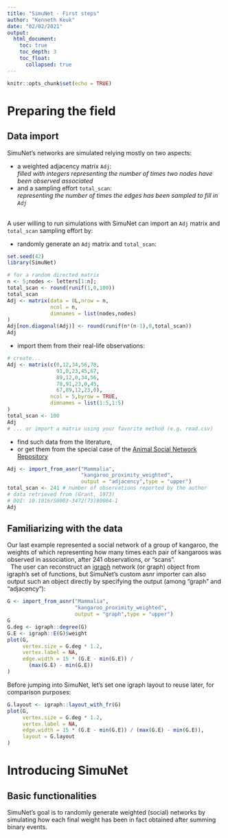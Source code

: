 ```yaml
---
title: "SimuNet - First steps"
author: "Kenneth Keuk"
date: "02/02/2021"
output: 
  html_document: 
    toc: true
    toc_depth: 3
    toc_float:
      collapsed: true
---
```


```r
knitr::opts_chunk$set(echo = TRUE)
```

# Preparing the field
## Data import

SimuNet's networks are simulated relying mostly on two aspects: 

*  a weighted adjacency matrix `Adj`:  
_filled with integers representing the number of times two nodes have been observed associated_  
*  and a sampling effort `total_scan`:  
_representing the number of times the edges has been sampled to fill in `Adj`_  
\

A user willing to run simulations with SimuNet can import an `Adj` matrix and `total_scan` sampling effort by:  

*  randomly generate an `Adj` matrix and `total_scan`:  
```r
set.seed(42)
library(SimuNet)

# for a random directed matrix
n <- 5;nodes <- letters[1:n];
total_scan <- round(runif(1,0,100))
total_scan
Adj <- matrix(data = 0L,nrow = n,
              ncol = n,
              dimnames = list(nodes,nodes)
)
Adj[non.diagonal(Adj)] <- round(runif(n*(n-1),0,total_scan))
Adj

```
*  import them from their real-life observations:  
```r
# create... 
Adj <- matrix(c(0,12,34,56,78,
                91,0,23,45,67,
                89,12,0,34,56,
                78,91,23,0,45,
                67,89,12,23,0),
              ncol = 5,byrow = TRUE,
              dimnames = list(1:5,1:5)
)
total_scan <- 100
Adj
# ... or import a matrix using your favorite method (e.g. read.csv)

```

*  find such data from the literature,  
*  or get them from the special case of the [Animal Social Network Repository](https://bansallab.github.io/asnr/)  

```r
Adj <- import_from_asnr("Mammalia",
                        "kangaroo_proximity_weighted",
                        output = "adjacency",type = "upper")
total_scan <- 241 # number of observations reported by the author
# data retrieved from (Grant, 1973)
# DOI: 10.1016/S0003-3472(73)80004-1
Adj
```
## Familiarizing with the data  
Our last example represented a social network of a group of kangaroo, the weights of which representing how many times each pair of kangaroos was observed in association, after 241 observations, or "scans".  
\  
The user can reconstruct an [igraph](https://igraph.org/r/) network (or graph) object from igraph's set of functions, but SimuNet's custom asnr importer can also output such an object directly by specifying the output (among "graph" and "adjacency"):  
```r
G <- import_from_asnr("Mammalia",
                      "kangaroo_proximity_weighted",
                      output = "graph",type = "upper")
G
G.deg <- igraph::degree(G)
G.E <- igraph::E(G)$weight
plot(G,
     vertex.size = G.deg * 1.2,
     vertex.label = NA,
     edge.width = 15 * (G.E - min(G.E)) /
       (max(G.E) - min(G.E))
)
```
  
Before jumping into SimuNet, let's set one igraph layout to reuse later, for comparison purposes:  
```r
G.layout <- igraph::layout_with_fr(G)
plot(G,
     vertex.size = G.deg * 1.2,
     vertex.label = NA,
     edge.width = 15 * (G.E - min(G.E)) / (max(G.E) - min(G.E)),
     layout = G.layout
)
```
  
# Introducing SimuNet  
## Basic functionalities  
SimuNet's goal is to randomly generate weighted (social) networks by simulating how each final weight has been in fact obtained after summing binary events.
